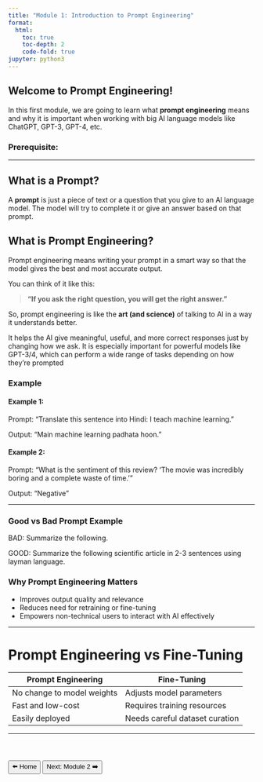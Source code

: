 ```yaml
---
title: "Module 1: Introduction to Prompt Engineering"
format:
  html:
    toc: true
    toc-depth: 2
    code-fold: true
jupyter: python3
---
```


##  Welcome to Prompt Engineering!

In this first module, we are going to learn what **prompt engineering** means and why it is important when working with big AI language models like ChatGPT, GPT-3, GPT-4, etc.

### Prerequisite:

---

##  What is a Prompt?
A **prompt** is just a piece of text or a question that you give to an AI language model.
The model will try to complete it or give an answer based on that prompt.

## What is Prompt Engineering?

Prompt engineering means writing your prompt in a smart way so that the model gives the best and most accurate output.

You can think of it like this:

> **"If you ask the right question, you will get the right answer."**

So, prompt engineering is like the **art (and science)** of talking to AI in a way it understands better.

It helps the AI give meaningful, useful, and more correct responses just by changing how we ask.
It is especially important for powerful models like GPT-3/4, which can perform a wide range of tasks depending on how they’re prompted

### Example

#### Example 1:
Prompt: "Translate this sentence into Hindi: I teach machine learning."

Output: "Main machine learning padhata hoon."


#### Example 2:
Prompt: "What is the sentiment of this review? 'The movie was incredibly boring and a complete waste of time.'"

Output: "Negative"

---

###  Good vs Bad Prompt Example

BAD: Summarize the following.


GOOD: Summarize the following scientific article in 2-3 sentences using layman language.


### Why Prompt Engineering Matters

- Improves output quality and relevance
- Reduces need for retraining or fine-tuning
- Empowers non-technical users to interact with AI effectively

---

#  Prompt Engineering vs Fine-Tuning

| Prompt Engineering | Fine-Tuning |
|--------------------|-------------|
| No change to model weights | Adjusts model parameters |
| Fast and low-cost | Requires training resources |
| Easily deployed | Needs careful dataset curation |

---


<div style="display: flex; justify-content: space-between; margin-top: 40px;">
  <a href="./"><button>⬅️ Home</button></a>
  <a href="Module2.html"><button>Next: Module 2 ➡️</button></a>
</div>


